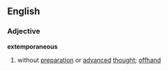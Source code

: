 ==English==
===Adjective===
'''extemporaneous'''
# without [[preparation]] or [[advanced]] [[thought]]; [[offhand]]